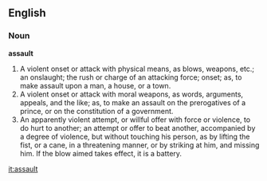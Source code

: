 ==English==

===Noun===

'''assault'''

#A violent onset or attack with physical means, as blows, weapons, etc.; an onslaught; the rush or charge of an attacking force; onset; as, to make assault upon a man, a house, or a town.
#A violent onset or attack with moral weapons, as words, arguments, appeals, and the like; as, to make an assault on the prerogatives of a prince, or on the constitution of a government.
#An apparently violent attempt, or willful offer with force or violence, to do hurt to another; an attempt or offer to beat another, accompanied by a degree of violence, but without touching his person, as by lifting the fist, or a cane, in a threatening manner, or by striking at him, and missing him. If the blow aimed takes effect, it is a battery.

[[it:assault]]